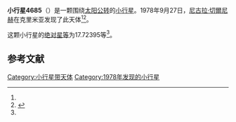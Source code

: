 {{Infobox planet
| bgcolour = #FFFFC0
| name = 4685 Karetnikov
| symbol = 
| image = 
| caption = 
| discovery = yes
| discovery_ref = 
| discoverer = [[尼古拉·切爾尼赫|尼古拉·切爾尼赫]]
| discovery_site = [[克里米亚|克里米亚]] 
| discovered = 1978年9月27日
| designations = yes
| mp_name = 
| named_after = 
| alt_names = 1978 SP6/ 1978 TX2 / 1986 ES5
| mp_category = [[主带小行星|主带小行星]]
| orbit_ref = <ref name="a">[http://ssd.jpl.nasa.gov/sbdb.cgi?sstr=4685 4685 Karetnikov] {{Wayback|url=http://ssd.jpl.nasa.gov/sbdb.cgi?sstr=4685 |date=20201124010238 }}，小行星數據庫瀏覽器（JPL Small-Body Database Browser）－[[美国国家航空航天局|美国国家航空航天局]]喷气推进实验室</ref>
| epoch = 2456400.5 (2013年4月18日更新)
| aphelion = {{convert|3.7455475|AU|km|3|abbr=on|lk=out}}
| perihelion = {{convert|2.5998843|AU|km|3|abbr=on}}
| semimajor = {{convert|3.1727159|AU|km|3|abbr=on}}
| eccentricity = 0.1805493
| period = 2064.168816 [[日|日]]<br />5.65[[儒略年|儒略年]]
| avg_speed = 
| inclination = 1.62379
| asc_node = 47.96148
| mean_anomaly = 
| arg_peri = 17.72395
| satellites = 
| physical_characteristics = yes
| dimensions = 
| mass = 
| density = 
| surface_grav = 
| escape_velocity = 
| sidereal_day = 
| axial_tilt = 
| pole_ecliptic_lat = 
| pole_ecliptic_lon = 
| albedo = 
| temperatures= 
| temp_name1 = 
| mean_temp_1 = 
| max_temp_1 = 
| temp_name2 = 
| max_temp_2 = 
| spectral_type = 
| abs_magnitude = 17.72395
}}

'''小行星4685'''（{{lang-en|4685 Karetnikov}}）是一颗围绕[[太阳|太阳]][[公转|公转]]的[[小行星|小行星]]。1978年9月27日，[[尼古拉·切爾尼赫|尼古拉·切爾尼赫]]在克里米亚发现了此天体<ref name="a" /><ref>{{cite news|title=小行星列表|url=http://cfa-www.harvard.edu/iau/lists/NumberedMPs.txt|accessdate=2013-07-08|newspaper=哈佛大学|archive-date=2008-05-17|archive-url=https://web.archive.org/web/20080517010638/http://cfa-www.harvard.edu/iau/lists/NumberedMPs.txt|dead-url=no}}</ref>。

这颗小行星的[[绝对星等|绝对星等]]为17.72395等<ref name="a" />。

==参考文献==
{{reflist}}
{{Minor Planet Number|[[小行星4684|小行星4684]]|[[小行星4686|小行星4686]]}}

{{小天体}}

[[Category:小行星带天体|Category:小行星带天体]]
[[Category:1978年发现的小行星|Category:1978年发现的小行星]]

{{asteroid-stub}}